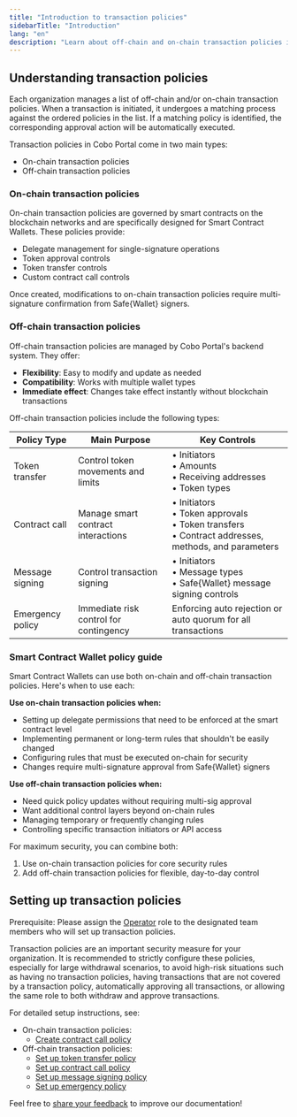 ```yaml
---
title: "Introduction to transaction policies"
sidebarTitle: "Introduction"
lang: "en"
description: "Learn about off-chain and on-chain transaction policies in Cobo Portal, automating transaction handling."
---
```


## Understanding transaction policies

Each organization manages a list of off-chain and/or on-chain transaction policies. When a transaction is initiated, it undergoes a matching process against the ordered policies in the list. If a matching policy is identified, the corresponding approval action will be automatically executed.

Transaction policies in Cobo Portal come in two main types: 
- On-chain transaction policies
- Off-chain transaction policies

### On-chain transaction policies

On-chain transaction policies are governed by smart contracts on the blockchain networks and are specifically designed for Smart Contract Wallets. These policies provide:
- Delegate management for single-signature operations
- Token approval controls
- Token transfer controls
- Custom contract call controls

Once created, modifications to on-chain transaction policies require multi-signature confirmation from Safe{Wallet} signers.

### Off-chain transaction policies

Off-chain transaction policies are managed by Cobo Portal's backend system. They offer:
- **Flexibility**: Easy to modify and update as needed
- **Compatibility**: Works with multiple wallet types
- **Immediate effect**: Changes take effect instantly without blockchain transactions

Off-chain transaction policies include the following types:

| Policy Type | Main Purpose | Key Controls |
|------------|--------------|--------------|
| Token transfer | Control token movements and limits | • Initiators<br/>• Amounts<br/>• Receiving addresses<br/>• Token types |
| Contract call | Manage smart contract interactions | • Initiators<br/>• Token approvals<br/>• Token transfers<br/>• Contract addresses, methods, and parameters |
| Message signing | Control transaction signing | • Initiators<br/>• Message types<br/>• Safe{Wallet} message signing controls |
| Emergency policy | Immediate risk control for contingency | Enforcing auto rejection or auto quorum for all transactions |

### Smart Contract Wallet policy guide

Smart Contract Wallets can use both on-chain and off-chain transaction policies. Here's when to use each:

**Use on-chain transaction policies when:**
- Setting up delegate permissions that need to be enforced at the smart contract level
- Implementing permanent or long-term rules that shouldn't be easily changed
- Configuring rules that must be executed on-chain for security
- Changes require multi-signature approval from Safe{Wallet} signers

**Use off-chain transaction policies when:**
- Need quick policy updates without requiring multi-sig approval
- Want additional control layers beyond on-chain rules
- Managing temporary or frequently changing rules
- Controlling specific transaction initiators or API access

For maximum security, you can combine both:
1. Use on-chain transaction policies for core security rules
2. Add off-chain transaction policies for flexible, day-to-day control

## Setting up transaction policies

<Note>Prerequisite: Please assign the [Operator](/en/portal/organization/roles-and-permissions) role to the designated team members who will set up transaction policies.</Note>

<Note>Transaction policies are an important security measure for your organization. It is recommended to strictly configure these policies, especially for large withdrawal scenarios, to avoid high-risk situations such as having no transaction policies, having transactions that are not covered by a transaction policy, automatically approving all transactions, or allowing the same role to both withdraw and approve transactions.</Note>

For detailed setup instructions, see:
- On-chain transaction policies:
    - [Create contract call policy](/en/portal/risk-controls/create-on-chain-policy)
- Off-chain transaction policies:
  - [Set up token transfer policy](/en/portal/risk-controls/off-chain-tx-set-transfer)
  - [Set up contract call policy](/en/portal/risk-controls/off-chain-tx-set-contract-call)
  - [Set up message signing policy](/en/portal/risk-controls/off-chain-tx-set-message-signing)
  - [Set up emergency policy](/en/portal/risk-controls/manage-emergency-policy)

<Tip>Feel free to [share your feedback](https://forms.zohopublic.com/cobo/form/DocumentFeedbackForm/formperma/QvLOhxJv1_JMsJ-1dleZ8Itb_7rzN-LtgvsDdxosoVI?referrername=manuals) to improve our documentation!</Tip>